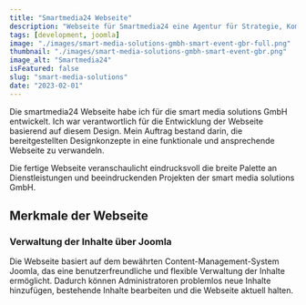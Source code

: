 ---
title: "Smartmedia24 Webseite"
description: "Webseite für Smartmedia24 eine Agentur für Strategie, Kommunikation, Design und Event aus Menden im Sauerland. "
tags: [development, joomla]
image: "./images/smart-media-solutions-gmbh-smart-event-gbr-full.png"
thumbnail: "./images/smart-media-solutions-gmbh-smart-event-gbr.png"
image_alt: "Smartmedia24"
isFeatured: false
slug: "smart-media-solutions"
date: "2023-02-01"
---


Die smartmedia24 Webseite habe ich für die smart media solutions GmbH entwickelt. Ich war verantwortlich für die Entwicklung der Webseite basierend auf diesem Design. Mein Auftrag bestand darin, die bereitgestellten Designkonzepte in eine funktionale und ansprechende Webseite zu verwandeln.

Die fertige Webseite veranschaulicht eindrucksvoll die breite Palette an Dienstleistungen und beeindruckenden Projekten der smart media solutions GmbH.

<ProjectDetails
  client="smart media solutions GmbH"
  handover="01/2023"
  services="HTML, SCSS, JavaScript, PHP, Joomla, MySQL"
  website="https://www.smartmedia24.de/"
/>

## Merkmale der Webseite

### Verwaltung der Inhalte über Joomla

Die Webseite basiert auf dem bewährten Content-Management-System Joomla, das eine benutzerfreundliche und flexible Verwaltung der Inhalte ermöglicht. Dadurch können Administratoren problemlos neue Inhalte hinzufügen, bestehende Inhalte bearbeiten und die Webseite aktuell halten.
